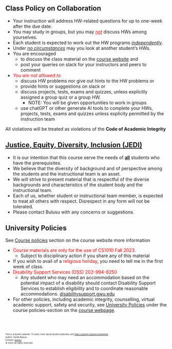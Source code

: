## Class Policy on Collaboration

- Your instruction will address HW-related questions for up to one-week after the due date. 
- You may study in groups, but you may *<span style="color: red;"><u>not</u></span>* discuss HWs among yourselves.
- Each student is expected to work out the HW programs *<u>independently</u>*.
- Under *<u>no circumstances</u>* may you look at another student's HWs. 
- You are encouraged 
    - to discuss the class material on the [course website](https://gwu-csci1010.github.io/) and
    - post your queries on slack for your instructors and peers to comment

- *<span style="color: red;">You are not allowed to</span>*
    - discuss HW problems nor give out hints to the HW problems or
    - provide hints or suggestions on slack or
    - discuss projects, tests, exams and quizzes, unless explicitly assigned a group quiz or a group HW.
        - NOTE: You will be given opportunities to work in groups
    - use chatGPT or other generate AI tools to complete your HWs, projects, tests, exams and quizzes unless explicity permitted by the instruction team

::: {.callout-important}
All violations will be treated as violations of the **Code of Academic Integrity**
:::

## [Justice, Equity, Diversity, Inclusion (JEDI)](https://www.cs.seas.gwu.edu/justice-equity-diversity-and-inclusion-jedi-committee)
- It is our intention that this course serve the needs of **<u>all</u>** students who have the prerequisites.
- We believe that the diversity of background and of perspective among the students and the instructional team is an asset.
- We will strive to present material that is respectful of the diverse backgrounds and characteristics of the student body and the instructional team.
- Each of us, whether student or instructional team member, is expected to treat all others with respect. Disrespect in any form will not be tolerated. 
- Please contact Bulusu with any concerns or suggestions. 

## University Policies
See [Course policies](policies.qmd) section on the course website more information

- <span style="color: red;">Course materials are only for the use of CS1010 Fall 2023.</span>
    - Subject to disciplinary action if you share any of this material
- If you wish to avail of a <span style="color: red;">religious holiday</span>, you need to tell me in the first week of class.
- <span style="color: red;">Disability Support Services (DSS) 202-994-8250</span>
    - Any student who may need an accommodation based on the potential impact of a disability should contact Disability Support Services to establish eligibility and to coordinate reasonable accommodations. [disabilitysupport.gwu.edu](https://disabilitysupport.gwu.edu/)
- For other policies, including academic integrity, counselling, virtual academic support, safety and security, see [University Policies](https://gwu-csci1010.github.io/class-policy.html#university-policies) under the course policies-section on the [course webpage](https://gwu-csci1010.github.io/policies.html).


<br><br>
<footer>
  <p><small><small><small><small>This is a Quarto website. To learn more about Quarto websites visit <https://quarto.org/docs/websites>.<br>
  Author: Kartik Bulusu<br>
  Contact: <a href="mailto:bulusu@gwu.edu">bulusu</a><br>
  &copy; 2023 All rights reserved</small></small></small></small></p>
</footer>